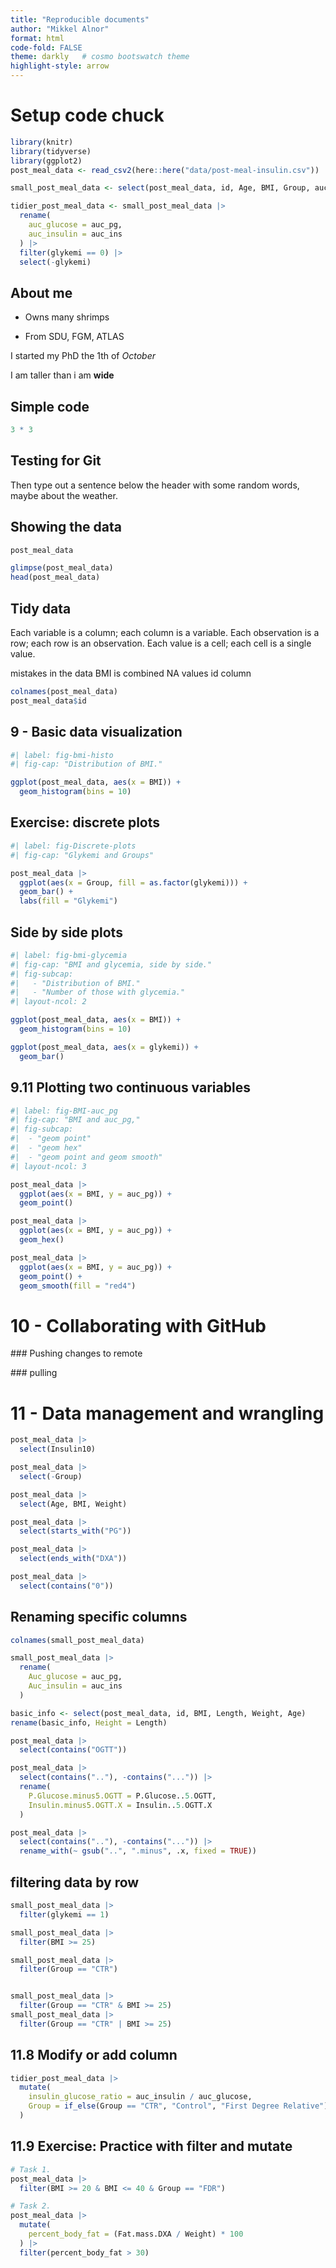 ```yaml
---
title: "Reproducible documents"
author: "Mikkel Alnor"
format: html
code-fold: FALSE
theme: darkly   # cosmo bootswatch theme
highlight-style: arrow
---
```


# Setup code chuck

```r
library(knitr)
library(tidyverse)
library(ggplot2)
post_meal_data <- read_csv2(here::here("data/post-meal-insulin.csv"))

small_post_meal_data <- select(post_meal_data, id, Age, BMI, Group, auc_pg, auc_ins, glykemi)

tidier_post_meal_data <- small_post_meal_data |>
  rename(
    auc_glucose = auc_pg,
    auc_insulin = auc_ins
  ) |>
  filter(glykemi == 0) |>
  select(-glykemi)
```

## About me

-   Owns many shrimps

-   From SDU, FGM, ATLAS

I started my PhD the 1th of *October*

I am taller than i am **wide**

## Simple code

```r
3 * 3
```

## Testing for Git

Then type out a sentence below the header with some random words, maybe about the weather.

## Showing the data

```r
post_meal_data
```

```r
glimpse(post_meal_data)
head(post_meal_data)
```

## Tidy data

Each variable is a column; each column is a variable. Each observation is a row; each row is an observation. Each value is a cell; each cell is a single value.

mistakes in the data BMI is combined NA values id column

```r
colnames(post_meal_data)
post_meal_data$id
```

## 9 - Basic data visualization

```r
#| label: fig-bmi-histo
#| fig-cap: "Distribution of BMI."

ggplot(post_meal_data, aes(x = BMI)) +
  geom_histogram(bins = 10)
```

## Exercise: discrete plots

```r
#| label: fig-Discrete-plots
#| fig-cap: "Glykemi and Groups"

post_meal_data |>
  ggplot(aes(x = Group, fill = as.factor(glykemi))) +
  geom_bar() +
  labs(fill = "Glykemi")
```

## Side by side plots

```r
#| label: fig-bmi-glycemia
#| fig-cap: "BMI and glycemia, side by side."
#| fig-subcap:
#|   - "Distribution of BMI."
#|   - "Number of those with glycemia."
#| layout-ncol: 2

ggplot(post_meal_data, aes(x = BMI)) +
  geom_histogram(bins = 10)

ggplot(post_meal_data, aes(x = glykemi)) +
  geom_bar()
```

## 9.11 Plotting two continuous variables

```r
#| label: fig-BMI-auc_pg
#| fig-cap: "BMI and auc_pg,"
#| fig-subcap:
#|  - "geom point"
#|  - "geom hex"
#|  - "geom point and geom smooth"
#| layout-ncol: 3

post_meal_data |>
  ggplot(aes(x = BMI, y = auc_pg)) +
  geom_point()

post_meal_data |>
  ggplot(aes(x = BMI, y = auc_pg)) +
  geom_hex()

post_meal_data |>
  ggplot(aes(x = BMI, y = auc_pg)) +
  geom_point() +
  geom_smooth(fill = "red4")
```

# **10 - Collaborating with GitHub**

\### Pushing changes to remote

\### pulling

# **11 - Data management and wrangling**

```r
post_meal_data |>
  select(Insulin10)

post_meal_data |>
  select(-Group)

post_meal_data |>
  select(Age, BMI, Weight)

post_meal_data |>
  select(starts_with("PG"))

post_meal_data |>
  select(ends_with("DXA"))

post_meal_data |>
  select(contains("0"))
```

## Renaming specific columns

```r
colnames(small_post_meal_data)

small_post_meal_data |>
  rename(
    Auc_glucose = auc_pg,
    Auc_insulin = auc_ins
  )

basic_info <- select(post_meal_data, id, BMI, Length, Weight, Age)
rename(basic_info, Height = Length)
```

```r
post_meal_data |>
  select(contains("OGTT"))

post_meal_data |>
  select(contains(".."), -contains("...")) |>
  rename(
    P.Glucose.minus5.OGTT = P.Glucose..5.OGTT,
    Insulin.minus5.OGTT.X = Insulin..5.OGTT.X
  )

post_meal_data |>
  select(contains(".."), -contains("...")) |>
  rename_with(~ gsub("..", ".minus", .x, fixed = TRUE))
```
## filtering data by row
```r
small_post_meal_data |>
  filter(glykemi == 1)

small_post_meal_data |>
  filter(BMI >= 25)

small_post_meal_data |>
  filter(Group == "CTR")


small_post_meal_data |>
  filter(Group == "CTR" & BMI >= 25)
small_post_meal_data |>
  filter(Group == "CTR" | BMI >= 25)
```

## 11.8 Modify or add column

```r
tidier_post_meal_data |>
  mutate(
    insulin_glucose_ratio = auc_insulin / auc_glucose,
    Group = if_else(Group == "CTR", "Control", "First Degree Relative")
  )
```
## 11.9 Exercise: Practice with filter and mutate

```r
# Task 1.
post_meal_data |>
  filter(BMI >= 20 & BMI <= 40 & Group == "FDR")

# Task 2.
post_meal_data |>
  mutate(
    percent_body_fat = (Fat.mass.DXA / Weight) * 100
  ) |>
  filter(percent_body_fat > 30)
```

